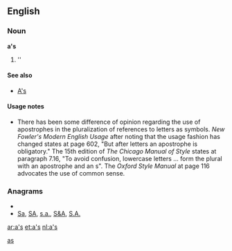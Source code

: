 {{also|Appendix:Variations of "as"}}
==English==

===Noun===
'''a's'''

# ''{{plural of|[[a]]}}

====See also====
* [[A's]]

====Usage notes====
* There has been some difference of opinion regarding the use of apostrophes in the pluralization of references to letters as symbols.  ''New Fowler's Modern English Usage'' after noting that the usage fashion has changed states at page 602, "But after letters an apostrophe is obligatory."    The 15th edition of ''The Chicago Manual of Style'' states at paragraph 7.16, "To avoid confusion, lowercase letters ... form the plural with an apostrophe and an s".  The ''Oxford Style Manual'' at page 116 advocates the use of common sense.

===Anagrams===
* {{alphagram|as}}
* [[Sa#English|Sa]], [[SA#English|SA]], [[s.a.#English|s.a.]], [[S&A#English|S&A]], [[S.A.#English|S.A.]]

[[Category:English terms spelled with '|as]]

[[ar:a's]]
[[et:a's]]
[[nl:a's]]